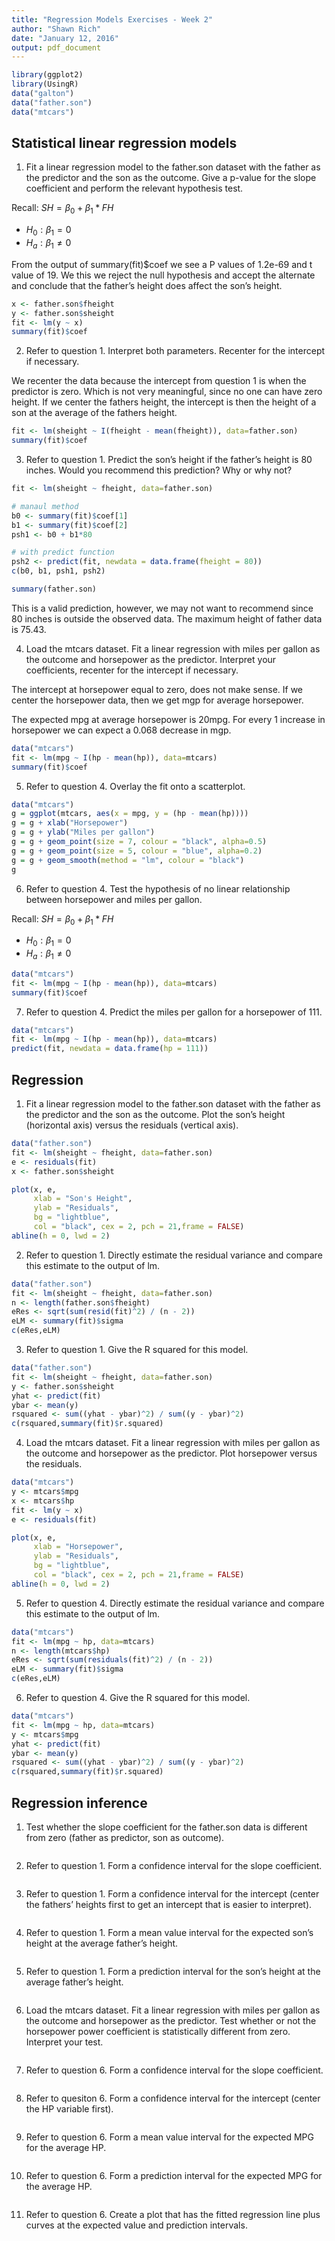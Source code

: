 ```yaml
---
title: "Regression Models Exercises - Week 2"
author: "Shawn Rich"
date: "January 12, 2016"
output: pdf_document
---
```


```r
library(ggplot2)
library(UsingR)
data("galton")
data("father.son")
data("mtcars")
```


## Statistical linear regression models

1. Fit a linear regression model to the father.son dataset with the father as the predictor and the son as the outcome. Give a p-value for the slope coefficient and perform the relevant hypothesis test.

Recall: $SH = \beta_0 + \beta_1 * FH$

* $H_0: \beta_1 = 0$
* $H_a: \beta_1 \neq 0$

From the output of summary(fit)$coef we see a P values of 1.2e-69 and t value of 19. We this we reject the null hypothesis and accept the alternate and conclude that the father's height does affect the son's height.

```r
x <- father.son$fheight
y <- father.son$sheight
fit <- lm(y ~ x)
summary(fit)$coef
```

2. Refer to question 1. Interpret both parameters. Recenter for the intercept if necessary.

We recenter the data because the intercept from question 1 is when the predictor is zero. Which is not very meaningful, since no one can have zero height. If we center the fathers height, the intercept is then the height of a son at the average of the fathers height.

```r
fit <- lm(sheight ~ I(fheight - mean(fheight)), data=father.son)
summary(fit)$coef
```

3. Refer to question 1. Predict the son’s height if the father’s height is 80 inches. Would you recommend this prediction? Why or why not?

```r
fit <- lm(sheight ~ fheight, data=father.son)

# manaul method
b0 <- summary(fit)$coef[1]
b1 <- summary(fit)$coef[2]
psh1 <- b0 + b1*80

# with predict function
psh2 <- predict(fit, newdata = data.frame(fheight = 80))
c(b0, b1, psh1, psh2)

summary(father.son)
```

This is a valid prediction, however, we may not want to recommend since 80 inches is outside the observed data. The maximum height of father data is 75.43.

4. Load the mtcars dataset. Fit a linear regression with miles per gallon as the outcome and horsepower as the predictor. Interpret your coefficients, recenter for the intercept if necessary. 

The intercept at horsepower equal to zero, does not make sense. If we center the horsepower data, then we get mgp for average horsepower.

The expected mpg at average horsepower is 20mpg. For every 1 increase in horsepower we can expect a 0.068 decrease in mgp.

```r
data("mtcars")
fit <- lm(mpg ~ I(hp - mean(hp)), data=mtcars)
summary(fit)$coef
```

5. Refer to question 4. Overlay the fit onto a scatterplot.

```r
data("mtcars")
g = ggplot(mtcars, aes(x = mpg, y = (hp - mean(hp))))
g = g + xlab("Horsepower")
g = g + ylab("Miles per gallon")
g = g + geom_point(size = 7, colour = "black", alpha=0.5)
g = g + geom_point(size = 5, colour = "blue", alpha=0.2)
g = g + geom_smooth(method = "lm", colour = "black")
g
```


6. Refer to question 4. Test the hypothesis of no linear relationship between horsepower and miles per gallon. 

Recall: $SH = \beta_0 + \beta_1 * FH$

* $H_0: \beta_1 = 0$
* $H_a: \beta_1 \neq 0$

```r
data("mtcars")
fit <- lm(mpg ~ I(hp - mean(hp)), data=mtcars)
summary(fit)$coef
```

7. Refer to question 4. Predict the miles per gallon for a horsepower of 111. 


```r
data("mtcars")
fit <- lm(mpg ~ I(hp - mean(hp)), data=mtcars)
predict(fit, newdata = data.frame(hp = 111))
```



## Regression

1. Fit a linear regression model to the father.son dataset with the father as the predictor and the son as the outcome. Plot the son’s height (horizontal axis) versus the residuals (vertical axis). 

```r
data("father.son")
fit <- lm(sheight ~ fheight, data=father.son)
e <- residuals(fit)
x <- father.son$sheight

plot(x, e,  
     xlab = "Son's Height", 
     ylab = "Residuals", 
     bg = "lightblue", 
     col = "black", cex = 2, pch = 21,frame = FALSE)
abline(h = 0, lwd = 2)
```

2. Refer to question 1. Directly estimate the residual variance and compare this estimate to the output of lm. 

```r
data("father.son")
fit <- lm(sheight ~ fheight, data=father.son)
n <- length(father.son$fheight)
eRes <- sqrt(sum(resid(fit)^2) / (n - 2))
eLM <- summary(fit)$sigma
c(eRes,eLM)
```

3. Refer to question 1. Give the R squared for this model.

```r
data("father.son")
fit <- lm(sheight ~ fheight, data=father.son)
y <- father.son$sheight
yhat <- predict(fit)
ybar <- mean(y)
rsquared <- sum((yhat - ybar)^2) / sum((y - ybar)^2)
c(rsquared,summary(fit)$r.squared)
```

4. Load the mtcars dataset. Fit a linear regression with miles per gallon as the outcome and horsepower as the predictor. Plot horsepower versus the residuals. 

```r
data("mtcars")
y <- mtcars$mpg
x <- mtcars$hp
fit <- lm(y ~ x)
e <- residuals(fit)

plot(x, e,  
     xlab = "Horsepower", 
     ylab = "Residuals", 
     bg = "lightblue", 
     col = "black", cex = 2, pch = 21,frame = FALSE)
abline(h = 0, lwd = 2)
```

5. Refer to question 4. Directly estimate the residual variance and compare this estimate to the output of lm.

```r
data("mtcars")
fit <- lm(mpg ~ hp, data=mtcars)
n <- length(mtcars$hp)
eRes <- sqrt(sum(residuals(fit)^2) / (n - 2))
eLM <- summary(fit)$sigma
c(eRes,eLM)
```

6. Refer to question 4. Give the R squared for this model.

```r
data("mtcars")
fit <- lm(mpg ~ hp, data=mtcars)
y <- mtcars$mpg
yhat <- predict(fit)
ybar <- mean(y)
rsquared <- sum((yhat - ybar)^2) / sum((y - ybar)^2)
c(rsquared,summary(fit)$r.squared)
```


## Regression inference

1. Test whether the slope coefficient for the father.son data is different from zero (father as predictor, son as outcome). 

```r

```

2. Refer to question 1. Form a confidence interval for the slope coefficient.

```r

```

3. Refer to question 1. Form a confidence interval for the intercept (center the fathers’ heights first to get an intercept that is easier to interpret).

```r

```

4. Refer to question 1. Form a mean value interval for the expected son’s height at the average father’s height.

```r

```

5. Refer to question 1. Form a prediction interval for the son’s height at the average father’s height.

```r

```

6. Load the mtcars dataset. Fit a linear regression with miles per gallon as the outcome and horsepower as the predictor. Test whether or not the horsepower power coefficient is statistically different from zero. Interpret your test.

```r

```

7. Refer to question 6. Form a confidence interval for the slope coefficient.

```r

```

8. Refer to quesiton 6. Form a confidence interval for the intercept (center the HP variable first).

```r

```

9. Refer to question 6. Form a mean value interval for the expected MPG for the average HP.

```r

```

10. Refer to question 6. Form a prediction interval for the expected MPG for the average HP.

```r

```

11. Refer to question 6. Create a plot that has the fitted regression line plus curves at the expected value and prediction intervals.

```r

```

